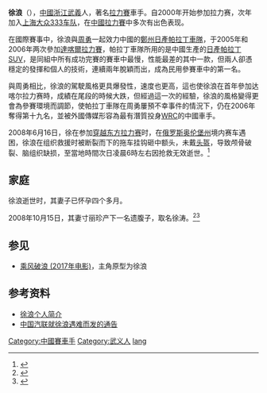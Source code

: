 {{refimprove|time=2020-10-10}}

'''徐浪'''（{{bd|1976年|11月11日|2008年|6月17日|X徐}}），[[中國|中國]][[浙江|浙江]][[武義|武義]]人，著名[[拉力賽|拉力賽]]車手。自2000年开始参加拉力赛，次年加入[[上海大众333车队|上海大众333车队]]，在[[中國拉力賽|中國拉力賽]]中多次有出色表现。

在國際賽事中，徐浪與[[周勇|周勇]]一起效力中國的[[鄭州日產帕拉丁車隊|鄭州日產帕拉丁車隊]]，于2005年和2006年两次參加[[達喀爾拉力賽|達喀爾拉力賽]]，帕拉丁車隊所用的是中國生產的[[日產帕拉丁|日產帕拉丁]][[SUV|SUV]]，是同組中所有成功完賽的賽車中最慢，性能最差的其中一款，但兩人卻憑穩定的發揮和個人的技術，連續兩年脫穎而出，成為民用參賽車中的第一名。

與周勇相比，徐浪的駕駛風格更具爆發性，速度也更高，這也使徐浪在首年參加达喀尔拉力赛時，成績在尾段的時候大跌，但經過這一次的經驗，徐浪的風格變得更會為參賽環境而調節，使帕拉丁車隊在周勇屢預不幸事件的情況下，仍在2006年奪得第十九名，並被外國傳媒形容為最有潛質投身[[WRC|WRC]]的中國車手。

2008年6月16日，徐在参加[[穿越东方拉力赛|穿越东方拉力赛]]时，在[[俄罗斯|俄罗斯]][[奥伦堡州|奥伦堡州]]境内赛车遇困，徐浪在组织救援时被断裂而下的拖车挂钩砸中额头，未戴[[头盔|头盔]]，导致颅骨破裂、脑组织缺损，至當地時間次日凌晨6時左右因抢救无效逝世。<ref>{{Cite web|title=详细揭密徐浪遇难全过程 妻子怀孕已四个月备受打击|url=http://sports.sina.com.cn/f1/2008-06-18/01493730572.shtml|accessdate=2020-08-07|work=新浪体育}}</ref>

== 家庭 ==
徐浪逝世时，其妻子已怀孕四个多月。

2008年10月15日，其妻寸丽珍产下一名遗腹子，取名徐涛。<ref>{{Cite web|title=徐浪遗孀寸丽珍产下遗腹子 韩寒等期望子承父业|url=http://f1.sports.sohu.com/20081015/n260050585.shtml|accessdate=2020-08-07|work=搜狐赛车|archive-date=2020-10-29|archive-url=https://web.archive.org/web/20201029052804/http://f1.sports.sohu.com/20081015/n260050585.shtml}}</ref><ref>{{Cite web|title=“飞车王”徐浪之子顺利降生 取名为徐涛(多图)|url=http://sports.sina.com.cn/f1/2008-10-16/09264011777.shtml|accessdate=2020-08-07|work=新浪体育}}</ref>

== 参见 ==
* [[乘风破浪_(2017年电影)|乘风破浪 (2017年电影)]]，主角原型为徐浪

==参考资料==
{{reflist}}
*[http://f1.sports.sohu.com/20080617/n257558426.shtml 徐浪个人简介] {{Wayback|url=http://f1.sports.sohu.com/20080617/n257558426.shtml |date=20190827110119 }}
*[https://web.archive.org/web/20080623050501/http://news.sports.cn/others/autosports/news/2008-06-17/1502947.html 中国汽联就徐浪遇难而发的通告]

{{DEFAULTSORT:xu lang}}
[[Category:中國賽車手|Category:中國賽車手]]
[[Category:武义人|Category:武义人]]
[[Category:徐姓|lang]]